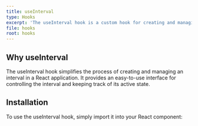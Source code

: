 ```yaml
---
title: useInterval
type: Hooks
excerpt: 'The useInterval hook is a custom hook for creating and managing an interval in a React application. It provides an easy-to-use interface for starting, stopping, and toggling an interval.'
file: hooks
root: hooks
---
```


## Why useInterval

The useInterval hook simplifies the process of creating and managing an interval in a React application. It provides an easy-to-use interface for controlling the interval and keeping track of its active state.

## Installation

To use the useInterval hook, simply import it into your React component:
